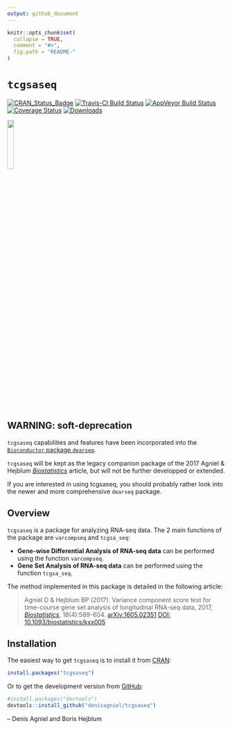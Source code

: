 ```yaml
---
output: github_document
---
```


<!-- README.md is generated from README.Rmd. Please edit that file -->

```r
knitr::opts_chunk$set(
  collapse = TRUE,
  comment = "#>",
  fig.path = "README-"
)
```

# `tcgsaseq`

[![CRAN_Status_Badge](http://www.r-pkg.org/badges/version/tcgsaseq)](https://cran.r-project.org/package=tcgsaseq)
[![Travis-CI Build Status](https://travis-ci.org/denisagniel/tcgsaseq.svg?branch=master)](https://travis-ci.org/denisagniel/tcgsaseq)
[![AppVeyor Build Status](https://ci.appveyor.com/api/projects/status/github/denisagniel/tcgsaseq?branch=master&svg=true)](https://ci.appveyor.com/project/denisagniel/tcgsaseq)
[![Coverage Status](https://img.shields.io/codecov/c/github/denisagniel/tcgsaseq/master.svg)](https://codecov.io/github/denisagniel/tcgsaseq?branch=master)
[![Downloads](https://cranlogs.r-pkg.org/badges/tcgsaseq?color=blue)](https://www.r-pkg.org/pkg/tcgsaseq)

<img src="man/figures/lifecycle-soft-deprecated.svg" width="17%" />

## WARNING: soft-deprecation

`tcgsaseq` capabilities and features have been incorporated into the [`Bioconductor` package `dearseq`](https://bioconductor.org/packages/dearseq/).

`tcgsaseq` will be kept as the legacy companion package of the 2017 Agniel & Hejblum [*Biostatistics*](https://academic.oup.com/biostatistics/article-abstract/18/4/589/3065599) article, but will not be further developped or extended.

If you are interested in using tcgsaseq, you should probably rather look into the newer and more comprehensive  `dearseq` package.


## Overview

`tcgsaseq` is a package for analyzing RNA-seq data. The 2 main functions of the package are `varcompseq` and `tcgsa_seq`: 

* **Gene-wise Differential Analysis of RNA-seq data** can be performed using the function `varcompseq`. 
* **Gene Set Analysis of RNA-seq data** can be performed using the function `tcgsa_seq`. 

The method implemented in this package is detailed in the following article:

> Agniel D & Hejblum BP (2017). Variance component score test for time-course gene set analysis of longitudinal RNA-seq data, 2017, [*Biostatistics*](https://academic.oup.com/biostatistics/article-abstract/18/4/589/3065599), 18(4):589-604. [arXiv:1605.02351](https://arxiv.org/abs/1605.02351v4) [DOI: 10.1093/biostatistics/kxx005](https://doi.org/10.1093/biostatistics/kxx005)


## Installation


The easiest way to get `tcgsaseq` is to install it from [CRAN](https://cran.r-project.org/package=tcgsaseq):
```r
install.packages("tcgsaseq")
```

Or to get the development version from [GitHub](https://github.com/denisagniel/tcgsaseq):
```r
#install.packages("devtools")
devtools::install_github("denisagniel/tcgsaseq")
```

 -- Denis Agniel and Boris Hejblum
